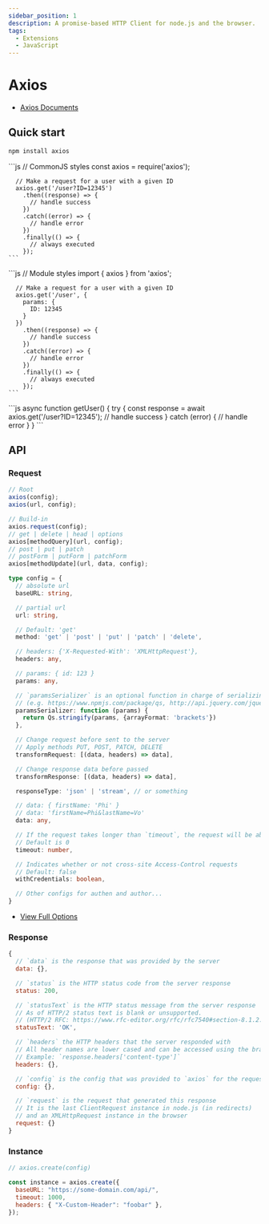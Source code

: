 ```yaml
---
sidebar_position: 1
description: A promise-based HTTP Client for node.js and the browser.
tags:
  - Extensions
  - JavaScript
---
```


# Axios


- [Axios Documents](https://axios-http.com/docs/intro)

## Quick start

```bash
npm install axios
```

<Tabs>
  <TabItem value="normal" label="Normal" default>
    ```js
      // CommonJS styles
      const axios = require('axios');

      // Make a request for a user with a given ID
      axios.get('/user?ID=12345')
        .then((response) => {
          // handle success
        })
        .catch((error) => {
          // handle error
        })
        .finally(() => {
          // always executed
        });
    ```

  </TabItem>
  <TabItem value="params-object" label="Params Object">
    ```js
      // Module styles
      import { axios } from 'axios';

      // Make a request for a user with a given ID
      axios.get('/user', {
        params: {
          ID: 12345
        }
      })
        .then((response) => {
          // handle success
        })
        .catch((error) => {
          // handle error
        })
        .finally(() => {
          // always executed
        });
    ```

  </TabItem>
  <TabItem value="async-await" label="Async/Await">
    ```js
    async function getUser() {
      try {
        const response = await axios.get('/user?ID=12345');
        // handle success
      } catch (error) {
        // handle error
      }
    }
    ```
  </TabItem>
</Tabs>

## API

### Request

```js
// Root
axios(config);
axios(url, config);

// Build-in
axios.request(config);
// get | delete | head | options
axios[methodQuery](url, config);
// post | put | patch
// postForm | putForm | patchForm
axios[methodUpdate](url, data, config);
```

```ts
type config = {
  // absolute url
  baseURL: string,

  // partial url
  url: string,

  // Default: 'get'
  method: 'get' | 'post' | 'put' | 'patch' | 'delete',

  // headers: {'X-Requested-With': 'XMLHttpRequest'},
  headers: any,

  // params: { id: 123 }
  params: any,

  // `paramsSerializer` is an optional function in charge of serializing `params`
  // (e.g. https://www.npmjs.com/package/qs, http://api.jquery.com/jquery.param/)
  paramsSerializer: function (params) {
    return Qs.stringify(params, {arrayFormat: 'brackets'})
  },

  // Change request before sent to the server
  // Apply methods PUT, POST, PATCH, DELETE
  transformRequest: [(data, headers) => data],

  // Change response data before passed
  transformResponse: [(data, headers) => data],

  responseType: 'json' | 'stream', // or something

  // data: { firstName: 'Phi' }
  // data: 'firstName=Phi&lastName=Vo'
  data: any,

  // If the request takes longer than `timeout`, the request will be aborted.
  // Default is 0
  timeout: number,

  // Indicates whether or not cross-site Access-Control requests
  // Default: false
  withCredentials: boolean,

  // Other configs for authen and author...
}
```

- [View Full Options](https://axios-http.com/docs/req_config)

### Response

```js
{
  // `data` is the response that was provided by the server
  data: {},

  // `status` is the HTTP status code from the server response
  status: 200,

  // `statusText` is the HTTP status message from the server response
  // As of HTTP/2 status text is blank or unsupported.
  // (HTTP/2 RFC: https://www.rfc-editor.org/rfc/rfc7540#section-8.1.2.4)
  statusText: 'OK',

  // `headers` the HTTP headers that the server responded with
  // All header names are lower cased and can be accessed using the bracket notation.
  // Example: `response.headers['content-type']`
  headers: {},

  // `config` is the config that was provided to `axios` for the request
  config: {},

  // `request` is the request that generated this response
  // It is the last ClientRequest instance in node.js (in redirects)
  // and an XMLHttpRequest instance in the browser
  request: {}
}
```

### Instance

```js
// axios.create(config)

const instance = axios.create({
  baseURL: "https://some-domain.com/api/",
  timeout: 1000,
  headers: { "X-Custom-Header": "foobar" },
});
```
